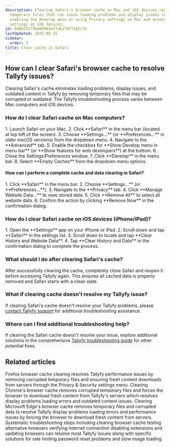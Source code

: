 ```yaml
---
description: Clearing Safari's browser cache on Mac and iOS devices removes corrupted
  temporary files that can cause loading problems and display issues in Tallyfy by
  enabling the Develop menu or using Privacy settings on Mac and accessing Safari
  settings on iOS devices.
id: 9486251758a68984a77a617977182cf6
lastUpdated: 2025-08-15
sidebar:
  order: 3
title: Clear cache in Safari
---
```



## How can I clear Safari's browser cache to resolve Tallyfy issues?

Clearing Safari's cache eliminates loading problems, display issues, and outdated content in Tallyfy by removing temporary files that may be corrupted or outdated. The Tallyfy troubleshooting process varies between Mac computers and iOS devices.

### How do I clear Safari cache on Mac computers?

<Steps>
1. Launch Safari on your Mac.
2. Click **Safari** in the menu bar (located at top left of the screen).
3. Choose **Settings...** (or **Preferences...** in older macOS versions) from the dropdown menu.
4. Navigate to the **Advanced** tab.
5. Enable the checkbox for **Show Develop menu in menu bar** (or **Show features for web developers**) at the bottom.
6. Close the Settings/Preferences window.
7. Click **Develop** in the menu bar.
8. Select **Empty Caches** from the dropdown menu options.
</Steps>

#### How can I perform a complete cache and data clearing in Safari?

<Steps>
1. Click **Safari** in the menu bar.
2. Choose **Settings...** (or **Preferences...**).
3. Navigate to the **Privacy** tab.
4. Click **Manage Website Data...** to view stored data.
5. Click **Remove All** to select all website data.
6. Confirm the action by clicking **Remove Now** in the confirmation dialog.
</Steps>

### How do I clear Safari cache on iOS devices (iPhone/iPad)?

<Steps>
1. Open the **Settings** app on your iPhone or iPad.
2. Scroll down and tap **Safari** in the settings list.
3. Scroll down to locate and tap **Clear History and Website Data**.
4. Tap **Clear History and Data** in the confirmation dialog to complete the process.
</Steps>

### What should I do after clearing Safari's cache?

After successfully clearing the cache, completely close Safari and reopen it before accessing Tallyfy again. This ensures all cached data is properly removed and Safari starts with a clean slate.


### What if clearing cache doesn't resolve my Tallyfy issue?

If clearing Safari's cache doesn't resolve your Tallyfy problems, please [contact Tallyfy support](https://tallyfy.com/contact-us/) for additional troubleshooting assistance.

### Where can I find additional troubleshooting help?

If clearing the Safari cache doesn't resolve your issue, explore additional solutions in the comprehensive [Tallyfy troubleshooting guide](/products/pro/miscellaneous/troubleshooting/) for other potential fixes.


## Related articles
<CardGrid>
<LinkTitleCard header="<b>Troubleshooting > Clear cache in Firefox</b>" href="/products/pro/miscellaneous/troubleshooting/clear-cache-firefox/" > Firefox browser cache clearing resolves Tallyfy performance issues by removing corrupted temporary files and ensuring fresh content downloads from servers through the Privacy & Security settings menu. </LinkTitleCard>
<LinkTitleCard header="<b>Troubleshooting > Clear cache in Chrome</b>" href="/products/pro/miscellaneous/troubleshooting/clear-cache-chrome/" > Clearing Chrome's browser cache removes corrupted temporary files and forces the browser to download fresh content from Tallyfy's servers which resolves display problems loading errors and outdated content issues. </LinkTitleCard>
<LinkTitleCard header="<b>Troubleshooting > Clear cache in Edge</b>" href="/products/pro/miscellaneous/troubleshooting/clear-cache-edge/" > Clearing Microsoft Edge's browser cache removes temporary files and corrupted data to resolve Tallyfy display problems loading errors and performance issues by forcing the browser to download fresh content from servers. </LinkTitleCard>
<LinkTitleCard header="<b>Miscellaneous > Troubleshooting</b>" href="/products/pro/miscellaneous/troubleshooting/" > Systematic troubleshooting steps including clearing browser cache testing alternative browsers verifying internet connection disabling extensions and updating browsers can resolve most Tallyfy issues along with specific solutions for rate limiting password reset problems and slow image loading. </LinkTitleCard>
</CardGrid>